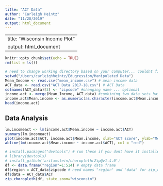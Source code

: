 ```yaml
---
title: "ACT Data"
author: "Carleigh Heintz"
date: "11/28/2019"
output: html_document
---
```


---
title: "Wisconsin Income Plot"
output: html_document
---
```r
knitr::opts_chunk$set(echo = TRUE)
rm(list = ls())
```


```r
# need to change working directory based on your computer... couldnt figure out how to generalize this
setwd("/Users/carleighheintz/Edugression/Manipulated Data")
Mean_Income <- read.csv("mean_income.csv") # mean income data
ACT_data <- read.csv("ACT Data 2017-18.csv") # ACT Data
colnames(ACT_data)[3] <- "zipcode" #changing name ... optional
income.act <- merge(Mean_Income, ACT_data) #combining two data sets based on zipcode
income.act$Mean.income <- as.numeric(as.character(income.act$Mean.income)) #converting from factor to numeric
head(income.act)
```
## Data Analysis
```r
lm.incomeact <- lm(income.act$Mean.income ~ income.act$ACT)
summary(lm.incomeact)
plot(income.act$ACT, income.act$Mean.income, xlab="ACT score", ylab="Mean income")
abline(lm(income.act$Mean.income ~ income.act$ACT), col = "red")
```

```r
# install.packages("devtools") # run these if you dont have it installed
# library(devtools)
# install_github('arilamstein/choroplethrZip@v1.4.0')
df <- data.frame("region"=1:514) # empty data frame
df$region = ACT_data$zipcode # need names "region" and "data" for zip_chloropleth function
df$data = ACT_data$ACT
zip_choropleth(df, state_zoom="wisconsin")
```
